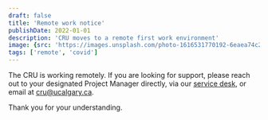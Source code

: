 ```yaml
---
draft: false
title: 'Remote work notice'
publishDate: 2022-01-01
description: 'CRU moves to a remote first work environment'
image: {src: 'https://images.unsplash.com/photo-1616531770192-6eaea74c2456?q=80&w=1000&auto=format&fit=crop&ixlib=rb-4.0.3&ixid=M3wxMjA3fDB8MHxwaG90by1wYWdlfHx8fGVufDB8fHx8fA==', alt: 'covid-19 image'}
tags: ['remote', 'covid']
---
```


The CRU is working remotely. If you are looking for support, please reach out to your designated Project Manager directly, via our [service desk](https://researchcalgary.atlassian.net/servicedesk/customer/portal/7), or email at cru@ucalgary.ca.


Thank you for your understanding.